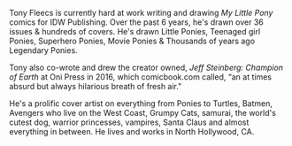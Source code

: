 Tony Fleecs is currently hard at work writing and drawing _My Little Pony_ comics for IDW Publishing. Over the past 6 years, he's drawn over 36 issues & hundreds of covers. He's drawn Little Ponies, Teenaged girl Ponies, Superhero Ponies, Movie Ponies & Thousands of years ago Legendary Ponies.

Tony also co-wrote and drew the creator owned, _Jeff Steinberg: Champion of Earth_ at Oni Press in 2016, which comicbook.com called, “an at times absurd but always hilarious breath of fresh air."

He's a prolific cover artist on everything from Ponies to Turtles, Batmen, Avengers who live on the West Coast, Grumpy Cats, samurai, the world's cutest dog, warrior princesses, vampires, Santa Claus and almost everything in between. He lives and works in North Hollywood, CA.
